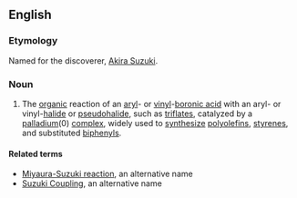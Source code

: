 ==English==
===Etymology===
Named for the discoverer, [[w:Akira Suzuki|Akira Suzuki]].

===Noun===
{{wikipedia}}
{{en-noun|sg=[[Suzuki]] [[reaction]]}}
# {{chemistry}} The [[organic]] reaction of an [[aryl]]- or [[vinyl]]-[[boronic acid]] with an aryl- or vinyl-[[halide]] or [[pseudohalide]], such as [[triflate]]s, catalyzed by a [[palladium]](0) [[complex]], widely used to [[synthesize]] [[polyolefin]]s, [[styrene]]s, and substituted [[biphenyl]]s.

====Related terms====
*[[Miyaura-Suzuki reaction]], an alternative name
*[[Suzuki Coupling]], an alternative name